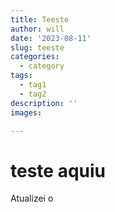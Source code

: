 ```yaml
---
title: Teeste
author: will
date: '2023-08-11'
slug: teeste
categories:
  - category
tags:
  - tag1
  - tag2
description: ''
images:

---
```


# teste aquiu

Atualizei o